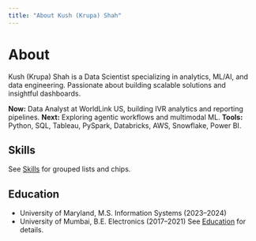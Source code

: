 ```yaml
---
title: "About Kush (Krupa) Shah"
---
```


# About

Kush (Krupa) Shah is a Data Scientist specializing in analytics, ML/AI, and data engineering. Passionate about building scalable solutions and insightful dashboards.

**Now:** Data Analyst at WorldLink US, building IVR analytics and reporting pipelines.
**Next:** Exploring agentic workflows and multimodal ML.
**Tools:** Python, SQL, Tableau, PySpark, Databricks, AWS, Snowflake, Power BI.

## Skills
See [Skills](/skills) for grouped lists and chips.

## Education
- University of Maryland, M.S. Information Systems (2023–2024)
- University of Mumbai, B.E. Electronics (2017–2021)
See [Education](/education) for details.
